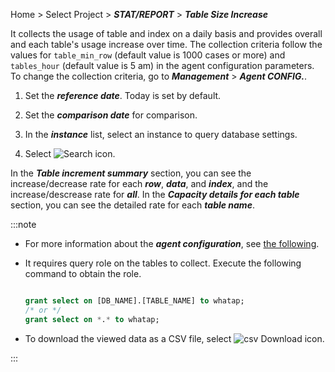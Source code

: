 Home > Select Project > **_STAT/REPORT_** > **_Table Size Increase_**

<ProdImg img='db-database-tablesize.png' alt='Table Size Increase'/>

It collects the usage of table and index on a daily basis and provides overall and each table's usage increase over time. The collection criteria follow the values for `table_min_row` (default value is 1000 cases or more) and `tables_hour` (default value is 5 am) in the agent configuration parameters. To change the collection criteria, go to **_Management_** > **_Agent CONFIG._**.

1. Set the **_reference date_**. Today is set by default.

2. Set the **_comparison date_** for comparison.

3. In the **_instance_** list, select an instance to query database settings.

4. Select ![Search icon](/img/ico-btn-search.png).

In the **_Table increment summary_** section, you can see the increase/decrease rate for each **_row_**, **_data_**, and **_index_**, and the increase/descrease rate for **_all_**. In the **_Capacity details for each table_** section, you can see the detailed rate for each **_table name_**. 

:::note

- For more information about the **_agent configuration_**, see [the following](agent-settings#agent-options).

- It requires query role on the tables to collect. Execute the following command to obtain the role.

  ```sql

  grant select on [DB_NAME].[TABLE_NAME] to whatap;
  /* or */
  grant select on *.* to whatap;

  ```

- To download the viewed data as a CSV file, select ![csv Download icon](/img/ic-csv-download-ms.svg).

:::
